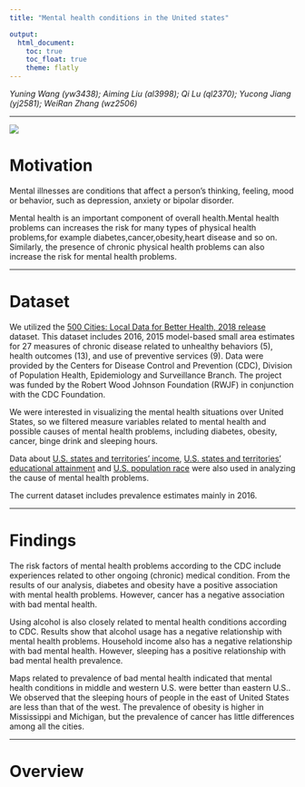 ```yaml
---
title: "Mental health conditions in the United states"

output: 
  html_document:
    toc: true
    toc_float: true
    theme: flatly
---
```


*Yuning Wang (yw3438); Aiming Liu (al3998); Qi Lu (ql2370); Yucong Jiang (yj2581); WeiRan Zhang (wz2506)*

***

![](mental health.jpg)

# Motivation

  Mental illnesses are conditions that affect a person’s thinking, feeling, mood or behavior, such as depression, anxiety or bipolar disorder.  
  
  Mental health is an important component of overall health.Mental health problems can increases the risk for many types of physical health problems,for example diabetes,cancer,obesity,heart disease and so on. Similarly, the presence of chronic physical health problems can also increase the risk for mental health problems.

***

# Dataset

We utilized the [500 Cities: Local Data for Better Health, 2018 release](https://chronicdata.cdc.gov/500-Cities/500-Cities-Local-Data-for-Better-Health-2018-relea/6vp6-wxuq/data) dataset. This dataset includes 2016, 2015 model-based small area estimates for 27 measures of chronic disease related to unhealthy behaviors (5), health outcomes (13), and use of preventive services (9). Data were provided by the Centers for Disease Control and Prevention (CDC), Division of Population Health, Epidemiology and Surveillance Branch. The project was funded by the Robert Wood Johnson Foundation (RWJF) in conjunction with the CDC Foundation.

We were interested in visualizing the mental health situations over United States, so we filtered measure variables related to mental health and possible causes of mental health problems, including diabetes, obesity, cancer, binge drink and sleeping hours. 

Data about [U.S. states and territories' income](https://en.wikipedia.org/wiki/List_of_U.S._states_and_territories_by_income), [U.S. states and territories' educational attainment](https://en.wikipedia.org/wiki/List_of_U.S._states_and_territories_by_educational_attainment) and [U.S. population race](https://www.census.gov/newsroom/facts-for-features/2016/cb16-ff01.html) were also used in analyzing the cause of mental health problems.

The current dataset includes prevalence estimates mainly in 2016.
 
***

# Findings

The risk factors of mental health problems according to the CDC include experiences related to other ongoing (chronic) medical condition. From the results of our analysis, diabetes and obesity have a positive association with mental health problems. However, cancer has a negative association with bad mental health.

Using alcohol is also closely related to mental health conditions according to CDC. Results show that alcohol usage has a negative relationship with mental health problems. Household income also has a negative relationship with bad mental health. However, sleeping has a positive relationship with bad mental health prevalence.

Maps related to prevalence of bad mental health indicated that mental health conditions in middle and western U.S. were better than eastern U.S.. We observed that the sleeping hours of people in the east of United States are less than that of the west. The prevalence of obesity is higher in Mississippi and Michigan, but the prevalence of cancer has little differences among all the cities.

***

# Overview




